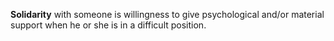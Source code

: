 '''Solidarity''' with someone  is willingness to give psychological and/or material support when he or she is in a difficult position.